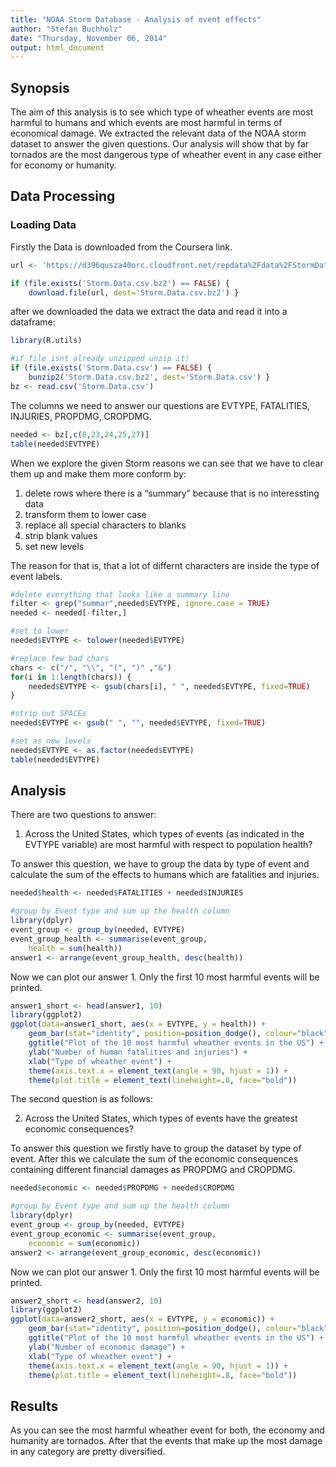 ```yaml
---
title: "NOAA Storm Database - Analysis of event effects"
author: "Stefan Buchholz"
date: "Thursday, November 06, 2014"
output: html_document
---
```

## Synopsis
The aim of this analysis is to see which type of wheather events are most harmful to humans and which events are most harmful in terms of economical damage. We extracted the relevant data of the NOAA storm dataset to answer the given questions. Our analysis will show that by far tornados are the most dangerous type of wheather event in any case either for economy or humanity.

## Data Processing

### Loading Data
Firstly the Data is downloaded from the Coursera link.
```r
url <- 'https://d396qusza40orc.cloudfront.net/repdata%2Fdata%2FStormData.csv.bz2'

if (file.exists('Storm.Data.csv.bz2') == FALSE) {
    download.file(url, dest='Storm.Data.csv.bz2') }
```

after we downloaded the data we extract the data and read it into a dataframe:

```r
library(R.utils)

#if file isnt already unzipped unzip it!
if (file.exists('Storm.Data.csv') == FALSE) {
    bunzip2('Storm.Data.csv.bz2', dest='Storm.Data.csv') }
bz <- read.csv('Storm.Data.csv')
```

The columns we need to answer our questions are EVTYPE, FATALITIES, INJURIES,
PROPDMG, CROPDMG.
```r
needed <- bz[,c(8,23,24,25,27)]
table(needed$EVTYPE)
```

When we explore the given Storm reasons we can see that we have to clear them up and 
make them more conform by:

1. delete rows where there is a "summary" because that is no interessting data
2. transform them to lower case
3. replace all special characters to blanks
4. strip blank values
5. set new levels

The reason for that is, that a lot of differnt characters are inside the type of event labels.

```r
#delete everything that looks like a summary line
filter <- grep("summar",needed$EVTYPE, ignore.case = TRUE)
needed <- needed[-filter,]

#set to lower
needed$EVTYPE <- tolower(needed$EVTYPE)

#replace few bad chars
chars <- c("/", "\\", "(", ")" ,"&")
for(i in 1:length(chars)) {
    needed$EVTYPE <- gsub(chars[i], " ", needed$EVTYPE, fixed=TRUE)
}

#strip out SPACEs
needed$EVTYPE <- gsub(" ", "", needed$EVTYPE, fixed=TRUE)

#set as new levels
needed$EVTYPE <- as.factor(needed$EVTYPE)
table(needed$EVTYPE)
```

## Analysis

There are two questions to answer:

1. Across the United States, which types of events (as indicated in the EVTYPE variable) are most harmful with respect to population health?

To answer this question, we have to group the data by type of event and calculate the sum of the effects to humans which are fatalities and injuries.

```r
needed$health <- needed$FATALITIES + needed$INJURIES

#group by Event type and sum up the health column
library(dplyr)
event_group <- group_by(needed, EVTYPE)
event_group_health <- summarise(event_group,
    health = sum(health))
answer1 <- arrange(event_group_health, desc(health))
```

Now we can plot our answer 1. Only the first 10 most harmful events will be printed.

```r
answer1_short <- head(answer1, 10)
library(ggplot2)
ggplot(data=answer1_short, aes(x = EVTYPE, y = health)) + 
    geom_bar(stat="identity", position=position_dodge(), colour="black") +
    ggtitle("Plot of the 10 most harmful wheather events in the US") +
    ylab("Number of human fatalities and injuries") +
    xlab("Type of wheather event") + 
    theme(axis.text.x = element_text(angle = 90, hjust = 1)) +
    theme(plot.title = element_text(lineheight=.8, face="bold"))
```

The second question is as follows:

2. Across the United States, which types of events have the greatest economic consequences?

To answer this question we firstly have to group the dataset by type of event. After this we calculate the sum of the economic consequences containing different financial damages as PROPDMG and CROPDMG.

```r
needed$economic <- needed$PROPDMG + needed$CROPDMG

#group by Event type and sum up the health column
library(dplyr)
event_group <- group_by(needed, EVTYPE)
event_group_economic <- summarise(event_group,
    economic = sum(economic))
answer2 <- arrange(event_group_economic, desc(economic))
```

Now we can plot our answer 1. Only the first 10 most harmful events will be printed.

```r
answer2_short <- head(answer2, 10)
library(ggplot2)
ggplot(data=answer2_short, aes(x = EVTYPE, y = economic)) + 
    geom_bar(stat="identity", position=position_dodge(), colour="black") +
    ggtitle("Plot of the 10 most harmful wheather events in the US") +
    ylab("Number of economic damage") +
    xlab("Type of wheather event") + 
    theme(axis.text.x = element_text(angle = 90, hjust = 1)) +
    theme(plot.title = element_text(lineheight=.8, face="bold"))
```

## Results

As you can see the most harmful wheather event for both, the economy and humanity are tornados. After that the events that make up the most damage in any category are pretty diversified.
